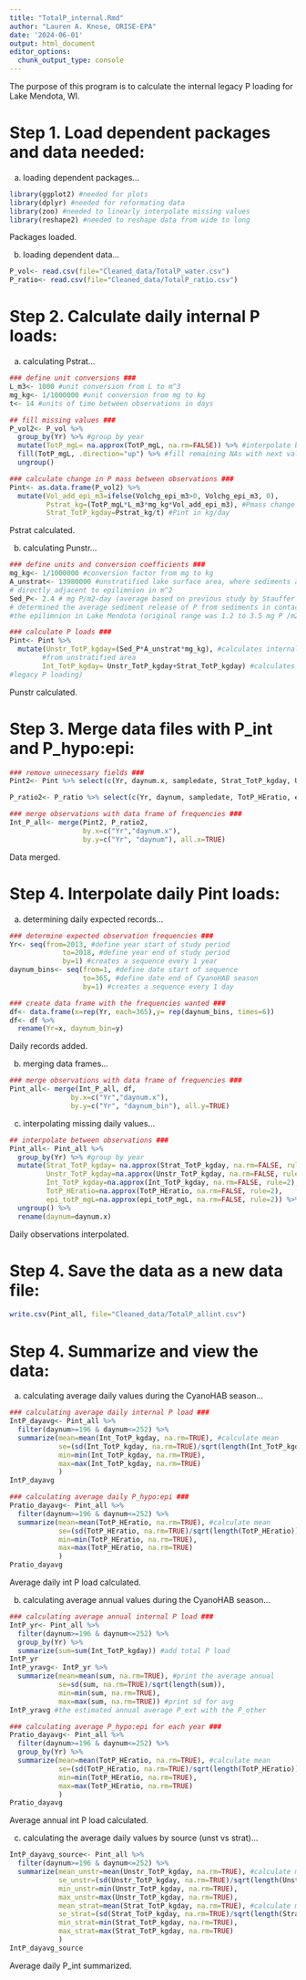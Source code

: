 ```yaml
---
title: "TotalP_internal.Rmd"
author: "Lauren A. Knose, ORISE-EPA"
date: '2024-06-01'
output: html_document
editor_options: 
  chunk_output_type: console
---
```


The purpose of this program is to calculate the internal legacy P loading for Lake Mendota, WI.

# Step 1. Load dependent packages and data needed:

a) loading dependent packages...

```r
library(ggplot2) #needed for plots
library(dplyr) #needed for reformating data
library(zoo) #needed to linearly interpolate missing values
library(reshape2) #needed to reshape data from wide to long
```

Packages loaded.

b) loading dependent data...

```r
P_vol<- read.csv(file="Cleaned_data/TotalP_water.csv") 
P_ratio<- read.csv(file="Cleaned_data/TotalP_ratio.csv")
```

# Step 2. Calculate daily internal P loads:

a) calculating Pstrat...

```r
### define unit conversions ###
L_m3<- 1000 #unit conversion from L to m^3
mg_kg<- 1/1000000 #unit conversion from mg to kg
t<- 14 #units of time between observations in days

## fill missing values ###
P_vol2<- P_vol %>%
  group_by(Yr) %>% #group by year
  mutate(TotP_mgL= na.approx(TotP_mgL, na.rm=FALSE)) %>% #interpolate between obs
  fill(TotP_mgL, .direction="up") %>% #fill remaining NAs with next value
  ungroup()

### calculate change in P mass between observations ###
Pint<- as.data.frame(P_vol2) %>%
  mutate(Vol_add_epi_m3=ifelse(Volchg_epi_m3>0, Volchg_epi_m3, 0),
         Pstrat_kg=(TotP_mgL*L_m3*mg_kg*Vol_add_epi_m3), #Pmass change
         Strat_TotP_kgday=Pstrat_kg/t) #Pint in kg/day
```

Pstrat calculated.

b) calculating Punstr...

```r
### define units and conversion coefficients ###
mg_kg<- 1/1000000 #conversion factor from mg to kg
A_unstrat<- 13980000 #unstratified lake surface area, where sediments are 
# directly adjacent to epilimnion in m^2
Sed_P<- 2.4 # mg P/m2-day (average based on previous study by Stauffer 1987 who 
# determined the average sediment release of P from sediments in contact with 
#the epilimnion in Lake Mendota (original range was 1.2 to 3.5 mg P /m2-day), measured by sediment cores.

### calculate P loads ###
Pint<- Pint %>%
  mutate(Unstr_TotP_kgday=(Sed_P*A_unstrat*mg_kg), #calculates internal P loading
        #from unstratified area
        Int_TotP_kgday= Unstr_TotP_kgday+Strat_TotP_kgday) #calculates total internal
#legacy P loading)
```

Punstr calculated.

# Step 3. Merge data files with P_int and P_hypo:epi: 

```r
### remove unnecessary fields ###
Pint2<- Pint %>% select(c(Yr, daynum.x, sampledate, Strat_TotP_kgday, Unstr_TotP_kgday, Int_TotP_kgday))

P_ratio2<- P_ratio %>% select(c(Yr, daynum, sampledate, TotP_HEratio, epi_totP_mgL))

### merge observations with data frame of frequencies ###
Int_P_all<- merge(Pint2, P_ratio2, 
                  by.x=c("Yr","daynum.x"), 
                  by.y=c("Yr", "daynum"), all.x=TRUE) 
```

Data merged.

# Step 4. Interpolate daily Pint loads:

a) determining  daily expected records...

```r
### determine expected observation frequencies ###
Yr<- seq(from=2013, #define year start of study period
             to=2018, #define year end of study period
             by=1) #creates a sequence every 1 year
daynum_bins<- seq(from=1, #define date start of sequence
                  to=365, #define date end of CyanoHAB season
                  by=1) #creates a sequence every 1 day 

### create data frame with the frequencies wanted ###
df<- data.frame(x=rep(Yr, each=365),y= rep(daynum_bins, times=6))
df<- df %>%
  rename(Yr=x, daynum_bin=y)
```

Daily records added.

b) merging data frames...

```r
### merge observations with data frame of frequencies ###
Pint_all<- merge(Int_P_all, df, 
               by.x=c("Yr","daynum.x"), 
               by.y=c("Yr", "daynum_bin"), all.y=TRUE) 
```

c) interpolating missing daily values...

```r
## interpolate between observations ###
Pint_all<- Pint_all %>%
  group_by(Yr) %>% #group by year
  mutate(Strat_TotP_kgday= na.approx(Strat_TotP_kgday, na.rm=FALSE, rule=2),
         Unstr_TotP_kgday=na.approx(Unstr_TotP_kgday, na.rm=FALSE, rule=2),
         Int_TotP_kgday=na.approx(Int_TotP_kgday, na.rm=FALSE, rule=2),
         TotP_HEratio=na.approx(TotP_HEratio, na.rm=FALSE, rule=2),
         epi_totP_mgL=na.approx(epi_totP_mgL, na.rm=FALSE, rule=2)) %>% 
  ungroup() %>%
  rename(daynum=daynum.x)
```

Daily observations interpolated.

# Step 4. Save the data as a new data file:

```r
write.csv(Pint_all, file="Cleaned_data/TotalP_allint.csv")
```

# Step 4. Summarize and view the data:

a) calculating average daily values during the CyanoHAB season...

```r
### calculating average daily internal P load ###
IntP_dayavg<- Pint_all %>%
  filter(daynum>=196 & daynum<=252) %>%
  summarize(mean=mean(Int_TotP_kgday, na.rm=TRUE), #calculate mean
            se=(sd(Int_TotP_kgday, na.rm=TRUE)/sqrt(length(Int_TotP_kgday))),
            min=min(Int_TotP_kgday, na.rm=TRUE),
            max=max(Int_TotP_kgday, na.rm=TRUE)
            )
IntP_dayavg

### calculating average daily P_hypo:epi ###
Pratio_dayavg<- Pint_all %>%
  filter(daynum>=196 & daynum<=252) %>%
  summarize(mean=mean(TotP_HEratio, na.rm=TRUE), #calculate mean
            se=(sd(TotP_HEratio, na.rm=TRUE)/sqrt(length(TotP_HEratio))),
            min=min(TotP_HEratio, na.rm=TRUE),
            max=max(TotP_HEratio, na.rm=TRUE)
            )
Pratio_dayavg
```

Average daily int P load calculated.

b) calculating average annual values during the CyanoHAB season...

```r
### calculating average annual internal P load ###
IntP_yr<- Pint_all %>%
  filter(daynum>=196 & daynum<=252) %>%
  group_by(Yr) %>%
  summarize(sum=sum(Int_TotP_kgday)) #add total P load
IntP_yr
IntP_yravg<- IntP_yr %>%
  summarize(mean=mean(sum, na.rm=TRUE), #print the average annual
            se=sd(sum, na.rm=TRUE)/sqrt(length(sum)),
            min=min(sum, na.rm=TRUE),
            max=max(sum, na.rm=TRUE)) #print sd for avg
IntP_yravg #the estimated annual average P_ext with the P_other

### calculating average P_hypo:epi for each year ###
Pratio_dayavg<- Pint_all %>%
  filter(daynum>=196 & daynum<=252) %>%
  group_by(Yr) %>%
  summarize(mean=mean(TotP_HEratio, na.rm=TRUE), #calculate mean
            se=(sd(TotP_HEratio, na.rm=TRUE)/sqrt(length(TotP_HEratio))),
            min=min(TotP_HEratio, na.rm=TRUE),
            max=max(TotP_HEratio, na.rm=TRUE)
            )
Pratio_dayavg
```

Average annual int P load calculated.

c) calculating the average daily values by source (unst vs strat)...

```r
IntP_dayavg_source<- Pint_all %>%
  filter(daynum>=196 & daynum<=252) %>%
  summarize(mean_unstr=mean(Unstr_TotP_kgday, na.rm=TRUE), #calculate mean
            se_unstr=(sd(Unstr_TotP_kgday, na.rm=TRUE)/sqrt(length(Unstr_TotP_kgday))),
            min_unstr=min(Unstr_TotP_kgday, na.rm=TRUE),
            max_unstr=max(Unstr_TotP_kgday, na.rm=TRUE),
            mean_strat=mean(Strat_TotP_kgday, na.rm=TRUE), #calculate mean
            se_strat=(sd(Strat_TotP_kgday, na.rm=TRUE)/sqrt(length(Strat_TotP_kgday))),
            min_strat=min(Strat_TotP_kgday, na.rm=TRUE),
            max_strat=max(Strat_TotP_kgday, na.rm=TRUE)
            )
IntP_dayavg_source
```

Average daily P_int summarized.
